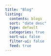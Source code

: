 ```yaml
---
title: "Blog"
listing:
  contents: blogs
  sort: "date desc"
  type: default
  categories: true
  sort-ui: false
  filter-ui: false
  feed: true
---
```

